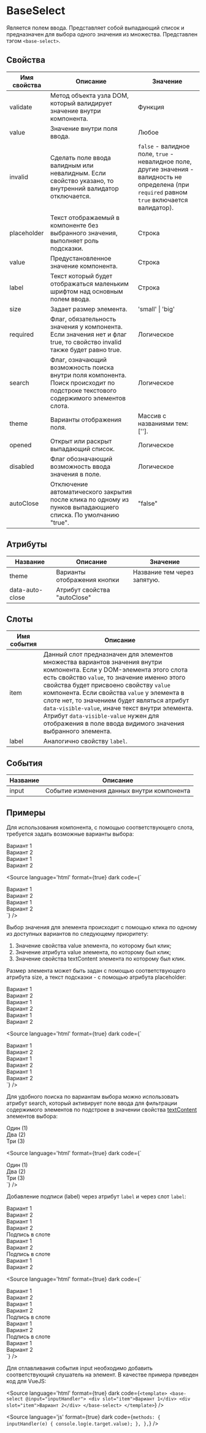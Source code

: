 
# BaseSelect

Является полем ввода. Представляет собой выпадающий список и предназначен для выбора одного значения из множества. Представлен тэгом `<base-select>`.

## Свойства

| Имя свойства | Описание                                                                                                                           | Значение                       |
|--------------|------------------------------------------------------------------------------------------------------------------------------------|--------------------------------|
| validate     | Метод объекта узла DOM, который валидирует значение внутри компонента.                                                             | Функция                        |
| value        | Значение внутри поля ввода.                                                                                                        | Любое                          |
| invalid      | Сделать поле ввода валидным или невалидным. Если свойство указано, то внутренний валидатор отключается.                            | `false` - валидное поле, `true` - невалидное поле, другие значения - валидность не определена (при `required` равном `true` включается валидатор). |
| placeholder  | Текст отображаемый в компоненте без выбранного значения, выполняет роль подсказки.                                                 | Строка                         |
| value        | Предустановленное значение компонента.                                                                                             | Строка                         |
| label        | Текст который будет отображаться маленьким шрифтом над основным полем ввода.                                                       | Строка                         |
| size         | Задает размер элемента.                                                                                                            | 'small' \| 'big'               |
| required     | Флаг, обязательность значения у компонента. Если значения нет и флаг true, то свойство invalid также будет равно true.             | Логическое                     |
| search       | Флаг, означающий возможность поиска внутри поля компонента. Поиск происходит по подстроке текстового содержимого элементов слота.  | Логическое                     |
| theme        | Варианты отображения поля.                                                                                                         | Массив с названиями тем: ['']. |
| opened       | Открыт или раскрыт выпадающий список.                                                                                              | Логическое                     |
| disabled     | Флаг обозначающий возможность ввода значения в поле.                                                                               | Логическое                     |
| autoClose    | Отключение автоматического закрытия после клика по одному из пунков выпадающиего списка. По умолчанию "true".                      | "false"                        |

## Атрибуты

| Название        | Описание                     | Значение                    |
|-----------------|------------------------------|-----------------------------|
| theme           | Варианты отображения кнопки  | Название тем через запятую. |
| data-auto-close | Атрибут свойства "autoClose" |

## Слоты

| Имя события | Описание                                                                                                                                                                                                                                                                                                                |
|-------------|-------------------------------------------------------------------------------------------------------------------------------------------------------------------------------------------------------------------------------------------------------------------------------------------------------------------------|
| item        | Данный слот предназначен для элементов множества вариантов значения внутри компонента. Если у DOM-элемента этого слота есть свойство `value`, то значение именно этого свойства будет присвоено свойству `value` компонента. Если свойства `value` у элемента в слоте нет, то значением будет являться атрибут `data-visible-value`, иначе текст внутри элемента. Атрибут `data-visible-value` нужен для отображения в поле ввода видимого значения выбранного элемента. |
| label       | Аналогично свойству `label`.                                                                                                                                                                                                                                                                                            |

## События

| Название | Описание                                   |
|----------|--------------------------------------------|
| input    | Событие изменения данных внутри компонента |

## Примеры

Для использования компонента, с помощью соответствующего слота, требуется задать возможные варианты выбора:

<Canvas>
  <base-select>
    <div slot="item">Вариант 1</div>
    <div slot="item">Вариант 2</div>
  </base-select>
  <base-select data-auto-close="false">
    <div slot="item">Вариант 1</div>
    <div slot="item">Вариант 2</div>
  </base-select>
</Canvas>

<Source
language='html'
format={true}
dark
code={`
<base-select>
  <div slot="item">Вариант 1</div>
  <div slot="item">Вариант 2</div>
</base-select>
<base-select data-auto-close="false">
  <div slot="item">Вариант 1</div>
  <div slot="item">Вариант 2</div>
</base-select>
`}
/>

Выбор значения для элемента происходит с помощью клика по одному из доступных вариантов по следующему приоритету:
  1. Значение свойства value элемента, по которому был клик;
  2. Значение атрибута value элемента, по которому был клик;
  3. Значение свойства textContent элемента по которому был клик.

Размер элемента может быть задан с помощью соответствующего атрибута size, а текст подсказки - с помощью атрибута placeholder:

<Canvas>
  <base-select size="small" placeholder="Выберите значение">
    <div slot="item">Вариант 1</div>
    <div slot="item">Вариант 2</div>
  </base-select>
  <base-select size="middle" placeholder="Выберите значение">
    <div slot="item">Вариант 1</div>
    <div slot="item">Вариант 2</div>
  </base-select>
  <base-select size="big" placeholder="Выберите значение">
    <div slot="item">Вариант 1</div>
    <div slot="item">Вариант 2</div>
  </base-select>
</Canvas>

<Source
language='html'
format={true}
dark
code={`
<base-select size="small" placeholder="Выберите значение">
  <div slot="item">Вариант 1</div>
  <div slot="item">Вариант 2</div>
</base-select>
<base-select size="middle" placeholder="Выберите значение">
  <div slot="item">Вариант 1</div>
  <div slot="item">Вариант 2</div>
</base-select>
<base-select size="big" placeholder="Выберите значение">
  <div slot="item">Вариант 1</div>
  <div slot="item">Вариант 2</div>
</base-select>
`}
/>

Для удобного поиска по вариантам выбора можно использовать атрибут search, который активирует поле ввода для фильтрации содержимого элементов по подстроке в значении свойства [textContent](https://developer.mozilla.org/ru/docs/Web/API/Node/textContent) элементов выбора:

<Canvas>
  <base-select search>
    <div slot="item" value="1" data-visible-value="Один">Один (1)</div>
    <div slot="item" value="2" data-visible-value="Два">Два (2)</div>
    <div slot="item" value="3" data-visible-value="Три">Три (3)</div>
  </base-select>
</Canvas>

<Source
language='html'
format={true}
dark
code={`
<base-select search>
  <div slot="item" value="1" data-visible-value="Один">Один (1)</div>
  <div slot="item" value="2" data-visible-value="Два">Два (2)</div>
  <div slot="item" value="3" data-visible-value="Три">Три (3)</div>
</base-select>
`}
/>


Добавление подписи (label) через атрибут `label` и через слот `label`:

<Canvas>
  <base-select size="small" label="Подпись через атрибут">
    <div slot="item">Вариант 1</div>
    <div slot="item">Вариант 2</div>
  </base-select>
  <base-select label="Подпись через атрибут">
    <div slot="item">Вариант 1</div>
    <div slot="item">Вариант 2</div>
  </base-select>

  <base-select size="small">
    <span slot="label">Подпись в слоте</span>
    <div slot="item">Вариант 1</div>
    <div slot="item">Вариант 2</div>
  </base-select>
  <base-select>
    <span slot="label">Подпись в слоте</span>
    <div slot="item">Вариант 1</div>
    <div slot="item">Вариант 2</div>
  </base-select>
</Canvas>

<Source
language='html'
format={true}
dark
code={`
<base-select size="small" label="Подпись через атрибут">
  <div slot="item">Вариант 1</div>
  <div slot="item">Вариант 2</div>
</base-select>
<base-select label="Подпись через атрибут">
  <div slot="item">Вариант 1</div>
  <div slot="item">Вариант 2</div>
</base-select>

<base-select size="small">
  <span slot="label">Подпись в слоте</span>
  <div slot="item">Вариант 1</div>
  <div slot="item">Вариант 2</div>
</base-select>
<base-select>
  <span slot="label">Подпись в слоте</span>
  <div slot="item">Вариант 1</div>
  <div slot="item">Вариант 2</div>
</base-select>
`}
/>

Для отлавливания события input необходимо добавить соответствующий слушатель на элемент. В качестве примера приведен код для VueJS:

<Source
language='html'
format={true}
dark
code={`
<template>
  <base-select @input="inputHandler">
    <div slot="item">Вариант 1</div>
    <div slot="item">Вариант 2</div>
  </base-select>
</template>
`}
/>

<Source
language='js'
format={true}
dark
code={`
methods: {
  inputHandler(e) {
    console.log(e.target.value);
  },
},
`}
/>
